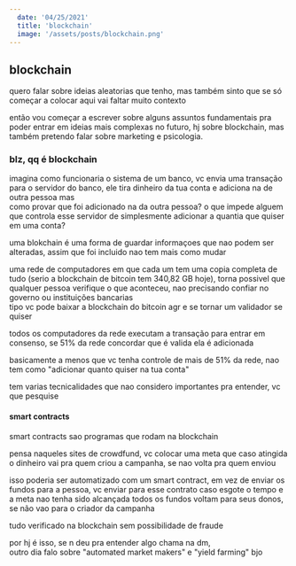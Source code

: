 ```yaml
---
  date: '04/25/2021'
  title: 'blockchain'
  image: '/assets/posts/blockchain.png'
---
```


## blockchain

quero falar sobre ideias aleatorias que tenho,
mas também sinto que se só começar a colocar aqui vai faltar muito contexto

então vou começar a escrever sobre alguns assuntos fundamentais pra poder entrar
em ideias mais complexas no futuro, hj sobre blockchain, mas também pretendo falar sobre marketing e psicologia.

### blz, qq é blockchain

imagina como funcionaria o sistema de um banco,
vc envia uma transação para o servidor do banco,
ele tira dinheiro da tua conta e adiciona na de outra pessoa mas  
como provar que foi adicionado na da outra pessoa?
o que impede alguem que controla esse servidor de simplesmente adicionar a quantia que quiser em uma conta?

uma blokchain é uma forma de guardar informaçoes que nao podem ser alteradas, assim que foi incluido nao tem mais como mudar

uma rede de computadores em que cada um tem uma copia completa de tudo (serio a blockchain de bitcoin tem 340,82 GB hoje),
torna possivel que qualquer pessoa verifique o que aconteceu,
nao precisando confiar no governo ou instituições bancarias  
tipo vc pode baixar a blockchain do bitcoin agr e se tornar um validador se quiser

todos os computadores da rede executam a transação para entrar em consenso, se 51% da rede concordar
que é valida ela é adicionada

basicamente a menos que vc tenha controle de mais de 51% da rede,
nao tem como "adicionar quanto quiser na tua conta"

tem varias tecnicalidades que nao considero importantes pra entender, vc que pesquise

#### smart contracts

smart contracts sao programas que rodam na blockchain

pensa naqueles sites de crowdfund, vc colocar uma meta que caso atingida o dinheiro vai pra quem criou a campanha,
se nao volta pra quem enviou

isso poderia ser automatizado com um smart contract, em vez de enviar os fundos para a pessoa, vc enviar para esse contrato
caso esgote o tempo e a meta nao tenha sido alcançada todos os fundos voltam para seus donos, se não vao para o criador da campanha

tudo verificado na blockchain sem possibilidade de fraude

por hj é isso, se n deu pra entender algo chama na dm,  
outro dia falo sobre "automated market makers" e "yield farming"
bjo
